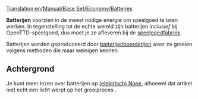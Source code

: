 [[Translation:en/Manual/Base Set/Economy/Batteries]]

{{nl/Vracht|name=Batterijen
|image=Batteries.png
|geproduceerd=[[nl/Manual/Base Set/Economy/Batterijenboerderij|Batterijenboerderij]]
|geaccepteerd=[[nl/Manual/Base Set/Economy/Speelgoedfabriek|Speelgoedfabriek]]
}}

'''Batterijen''' voorzien in de meest nodige energie om speelgoed te laten werken. In tegenstelling tot de echte wereld zijn batterijen ''inclusief'' bij OpenTTD-speelgoed, dus moet je ze afleveren bij de [[nl/Manual/Base Set/Economy/Speelgoedfabriek|speelgoedfabriek]].

Batterijen worden geproduceerd door [[nl/Manual/Base Set/Economy/Batterijenboerderij|batterijenboerderijen]] waar ze groeien volgens methoden die maar weinigen kennen.

==Achtergrond==
Je kunt meer lezen over batterijen op [https://www.wikipedia.org/wiki/nl:Batterij (elektrisch) None], alhoewel dat artikel niet echt een licht werpt op het groeiproces {{en/Emoticon|:D}}.